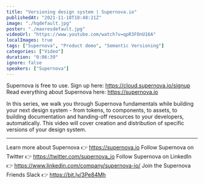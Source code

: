 ```yaml
---
title: "Versioning design system | Supernova.io"
publishedAt: "2021-11-18T18:48:21Z"
image: "./hqdefault.jpg"
poster: "./maxresdefault.jpg"
videoUrl: "https://www.youtube.com/watch?v=qpR3FOnU16A"
localImages: true
tags: ["Supernova", "Product demo", "Semantic Versioning"]
categories: ["Video"]
duration: "0:06:39"
ignore: false
speakers: ["Supernova"]
---
```


Supernova is free to use. Sign up here: https://cloud.supernova.io/signup
Read everything about Supernova here: https://supernova.io

In this series, we walk you through Supernova fundamentals while building your next design system - from tokens, to components, to assets, to building documentation and handing-off resources to your developers, automatically. This video will cover creation and distribution of specific versions of your design system.

---

Learn more about Supernova 👉 https://supernova.io
Follow Supernova on Twitter 👉 https://twitter.com/supernova_io
Follow Supernova on LinkedIn 👉 https://www.linkedin.com/company/supernova-io/
Join the Supernova Friends Slack 👉 https://bit.ly/3Pe84Mh
